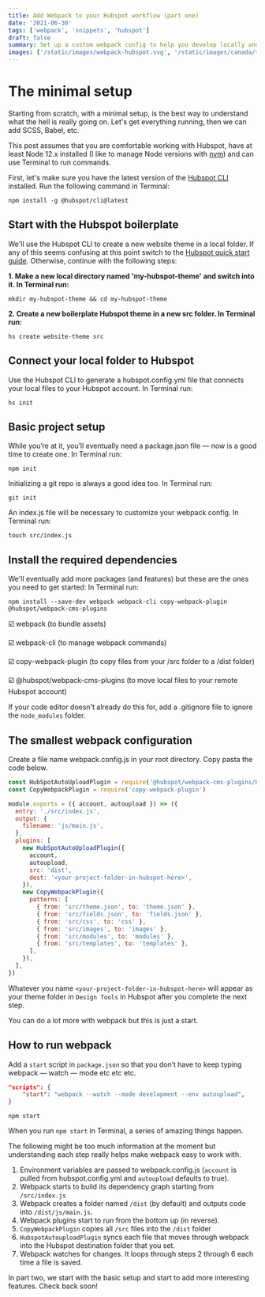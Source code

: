 ```yaml
---
title: Add Webpack to your Hubspot workflow (part one)
date: '2021-06-30'
tags: ['webpack', 'snippets', 'hubspot']
draft: false
summary: Set up a custom webpack config to help you develop locally and optimize your workflow
images: ['/static/images/webpack-hubspot.svg', '/static/images/canada/toronto.jpg']
---
```


# The minimal setup

Starting from scratch, with a minimal setup, is the best way to understand what the hell is really going on. Let's get everything running, then we can add SCSS, Babel, etc.

This post assumes that you are comfortable working with Hubspot, have at least Node 12.x installed (I like to manage Node versions with [nvm](https://github.com/nvm-sh/nvm)) and can use Terminal to run commands.

First, let's make sure you have the latest version of the [Hubspot CLI](https://developers.hubspot.com/docs/cms/developer-reference/local-development-cli) installed. Run the following command in Terminal:

```
npm install -g @hubspot/cli@latest
```

## Start with the Hubspot boilerplate

We'll use the Hubspot CLI to create a new website theme in a local folder. If any of this seems confusing at this point switch to the [Hubspot quick start guide](https://developers.hubspot.com/docs/cms/guides/getting-started?hsCtaTracking=28bfd0e9-ec05-48a5-b069-ce20015f54ac%7Cc66b91fb-14b1-4c35-ab0d-7e4af8000592). Otherwise, continue with the following steps:

**1. Make a new local directory named 'my-hubspot-theme' and switch into it. In Terminal run:**

```
mkdir my-hubspot-theme && cd my-hubspot-theme
```

**2. Create a new boilerplate Hubspot theme in a new src folder. In Terminal run:**

```
hs create website-theme src
```

## Connect your local folder to Hubspot

Use the Hubspot CLI to generate a hubspot.config.yml file that connects your local files to your Hubspot account. In Terminal run:

```
hs init
```

## Basic project setup

While you’re at it, you’ll eventually need a package.json file — now is a good time to create one. In Terminal run:

```
npm init
```

Initializing a git repo is always a good idea too. In Terminal run:

```
git init
```

An index.js file will be necessary to customize your webpack config. In Terminal run:

```
touch src/index.js
```

## Install the required dependencies

We'll eventually add more packages (and features) but these are the ones you need to get started: In Terminal run:

```
npm install --save-dev webpack webpack-cli copy-webpack-plugin @hubspot/webpack-cms-plugins
```

☑️ webpack (to bundle assets)

☑️ webpack-cli (to manage webpack commands)

☑️ copy-webpack-plugin (to copy files from your /src folder to a /dist folder)

☑️ @hubspot/webpack-cms-plugins (to move local files to your remote Hubspot account)

If your code editor doesn't already do this for, add a .gitignore file to ignore the `node_modules` folder.

## The smallest webpack configuration

Create a file name webpack.config.js in your root directory. Copy pasta the code below.

```js
const HubSpotAutoUploadPlugin = require('@hubspot/webpack-cms-plugins/HubSpotAutoUploadPlugin')
const CopyWebpackPlugin = require('copy-webpack-plugin')

module.exports = ({ account, autoupload }) => ({
  entry: './src/index.js',
  output: {
    filename: 'js/main.js',
  },
  plugins: [
    new HubSpotAutoUploadPlugin({
      account,
      autoupload,
      src: 'dist',
      dest: '<your-project-folder-in-hubspot-here>',
    }),
    new CopyWebpackPlugin({
      patterns: [
        { from: 'src/theme.json', to: 'theme.json' },
        { from: 'src/fields.json', to: 'fields.json' },
        { from: 'src/css', to: 'css' },
        { from: 'src/images', to: 'images' },
        { from: 'src/modules', to: 'modules' },
        { from: 'src/templates', to: 'templates' },
      ],
    }),
  ],
})
```

Whatever you name `<your-project-folder-in-hubspot-here>` will appear as your theme folder in `Design Tools` in Hubspot after you complete the next step.

You can do a lot more with webpack but this is just a start.

## How to run webpack

Add a `start` script in `package.json` so that you don’t have to keep typing webpack — watch — mode etc etc etc.

```json
"scripts": {
    "start": "webpack --watch --mode development --env autoupload",
}
```

```
npm start
```

When you run `npm start` in Terminal, a series of amazing things happen.

The following might be too much information at the moment but understanding each step really helps make webpack easy to work with.

1. Environment variables are passed to webpack.config.js (`account` is pulled from hubspot.config.yml and `autoupload` defaults to true).
2. Webpack starts to build its dependency graph starting from `/src/index.js`
3. Webpack creates a folder named `/dist` (by default) and outputs code into `/dist/js/main.js`.
4. Webpack plugins start to run from the bottom up (in reverse).
5. `CopyWebpackPlugin` copies all `/src` files into the `/dist` folder
6. `HubspotAutouploadPlugin` syncs each file that moves through webpack into the Hubspot destination folder that you set.
7. Webpack watches for changes. It loops through steps 2 through 6 each time a file is saved.

In part two, we start with the basic setup and start to add more interesting features. Check back soon!
